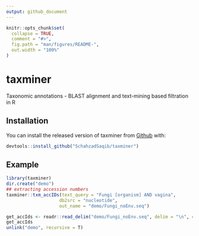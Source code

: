 ```yaml
---
output: github_document
---
```


<!-- README.md is generated from README.Rmd. Please edit that file -->

```r
knitr::opts_chunk$set(
  collapse = TRUE,
  comment = "#>",
  fig.path = "man/figures/README-",
  out.width = "100%"
)
```

# taxminer

<!-- badges: start -->
<!-- badges: end -->

Taxonomic annotations - BLAST alignment and text-mining based filtration in R

## Installation

You can install the released version of taxminer from [Github](https://github.com/) with:

``` r
devtools::install_github("SchahzadSaqib/taxminer")
```

## Example


```r
library(taxminer)
dir.create("demo")
## extracting accession numbers
taxminer::txm_accIDs(text_query = "Fungi [organism] AND vagina",
                    db2src = "nucleotide",
                    out_name = "demo/Fungi_noEnv.seq")
```


```r
get_accIds <- readr::read_delim("demo/Fungi_noEnv.seq", delim = "\n", col_names = "AccIDs", col_types = readr::cols(AccIDs = readr::col_character()))
get_accIds
unlink("demo", recursive = T)
```
